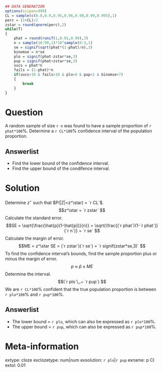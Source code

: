 ```r
## DATA GENERATION
options(scipen=999)
CL = sample(c(0.8,0.9,0.95,0.96,0.98,0.99,0.995),1)
perc = (1+CL)/2
zstar = round(qnorm(perc),2)
while(T)
{
    phat = round(runif(1,0.01,0.99),3)
    n = sample(10:99,1)*10^sample(0:3,1)
    se = signif(sqrt(phat*(1-phat)/n),3)
    binomse = n*se
    plo = signif(phat-zstar*se,3)
    pup = signif(phat+zstar*se,3)
    sucs = phat*n
    fails = (1-phat)*n
    if(sucs>10 & fails>10 & plo>0 & pup<1 & binomse>7)
    {
        break
    }
}
```

Question
========

A random sample of size `r n` was found to have a sample proportion of `r phat*100`%. Determine a `r CL*100`% confidence interval of the population proportion.


Answerlist
----------
* Find the lower bound of the confidence interval.
* Find the upper bound of the condifence interval.



Solution
========

Determine $z^\star$ such that $P(|Z|<z^\star) = `r CL`$.
$$z^\star = `r zstar` $$
Calculate the standard error.
$$SE = \sqrt{\frac{\hat{p}(1-\hat{p})}{n}} = \sqrt{\frac{(`r phat`)(1-`r phat`)}{`r n`}} = `r se` $$
Calculate the margin of error.
$$ME = z^\star SE = (`r zstar`)(`r se`) = `r signif(zstar*se,3)` $$
To find the confidence interval's bounds, find the sample proportion plus or minus the margin of error.
$$p ~\approx~ \hat{p} \pm ME $$
Determine the interval.
$$(`r plo`\,,~ `r pup`) $$
We are `r CL*100`% confident that the true population proportion is between `r plo*100`% and `r pup*100`%.


Answerlist
----------
* The lower bound = `r plo`, which can also be expressed as `r plo*100`%.
* The upper bound = `r pup`, which can also be expressed as `r pup*100`%.


Meta-information
============
extype: cloze
exclozetype: num|num
exsolution: `r plo`|`r pup`
exname: p CI
extol: 0.01
